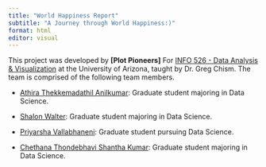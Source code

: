 ```yaml
---
title: "World Happiness Report"
subtitle: "A Journey through World Happiness:)"
format: html
editor: visual
---
```


This project was developed by **\[Plot Pioneers\]** For [INFO 526 - Data Analysis & Visualization](https://datavizaz.org/) at the University of Arizona, taught by Dr. Greg Chism. The team is comprised of the following team members.

-   [Athira Thekkemadathil Anilkumar](https://github.com/AthiraThekkemadathilAnilkumar): Graduate student majoring in Data Science.

-   [Shalon Walter](https://github.com/shalonwalter): Graduate student majoring in Data Science.

-   [Priyarsha Vallabhaneni](https://github.com/Priyarsha31): Graduate student pursuing Data Science.

-   [Chethana Thondebhavi Shantha Kumar](https://github.com/Chethana-16): Graduate student majoring in Data Science.
